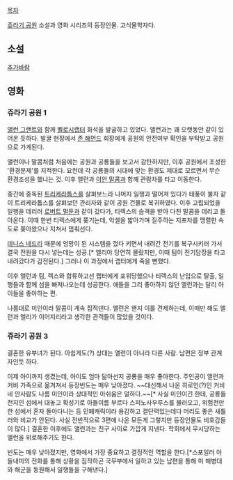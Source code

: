 [[목차]]

[[쥬라기 공원]] 소설과 영화 시리즈의 등장인물. 고식물학자다.

== 소설 ==
[[추가바람]]

== 영화 ==
=== 쥬라기 공원 1 ===
[[앨런 그랜트]]와 함께 [[벨로시랩터]] 화석을 발굴하고 있었다. 앨런과는 꽤 오랫동안 같이 있어온 듯하다. 발굴 현장에서 [[존 해먼드]] 회장에게 공원의 안전여부 확인을 부탁받고 공원으로 가게된다.

앨런이나 말콤처럼 처음에는 공원과 공룡들을 보고서 감탄하지만, 이후 공원에서 조성한 '환경문제'를 지적한다. 요컨데 각 공룡들의 시대에 맞는 환경도 제대로 모르면서 무슨 환경조성을 했냐는 것. 이후 앨런과 [[이안 말콤]]과 함께 관람차를 타고 이동한다.

중간에 중독된 [[트리케라톱스]]를 살펴보느라 나머지 일행과 떨어져 있다가 태풍이 불자 같이 트리케라톱스를 살펴보던 관리자와 같이 공원 건물로 복귀하였다. 이후 고립되었을 일행을 데리러 [[로버트 멀둔]]과 같이 갔다가, 티렉스의 습격을 받아 다친 말콤을 데리고 돌아온다. 이때 한번 티렉스에게 쫒기는데, 악셀을 밟아가며 질주하는 지프차를 맹렬한 속도로 쫒아왔으나 지쳐서 멈춰선다.

[[데니스 네드리]] 때문에 엉망이 된 시스템을 껐다 키면서 내려간 전기를 복구시키러 가서 결국 전원을 다시 넣는데는 성공.[* 엘리야 당연히 몰랐지만, 이때 팀이 전기담장을 타고 내려갔다가 감전된다.] 그러나 이 과정에서 랩터에게 죽을 뻔했다.

이후 앨런과 팀, 렉스와 합류하고선 랩터에게 포위당했으나 티렉스의 난입으로 탈출, 일행들과 함께 섬을 빠져나오는데 성공한다. 애들을 그리 좋아하지 않던 앨런과는 달리 아이들을 좋아하는 편.

나름대로 미인이라 말콤이 계속 집적댄다. 앨런은 왠지 이를 견제하는데, 이때만 해도 앨런과 엘리가 이어지리라고 생각한 관객들이 많았을 것이다.

=== 쥬라기 공원 3 ===
결혼한 유부녀가 된다. 아쉽게도(?) 상대는 앨런이 아니라 다른 사람. 남편은 정부 관계자인듯 하다.

이제 아이까지 생겼는데, 아이도 엄마 닮아선지 공룡을 매우 좋아한다. 주인공이 앨런과 커비 가족으로 옮겨져서 등장빈도는 매우 낮아졌다. ~~대신해서 나온 히로인(?)인 커비네 안사람도 나름 미인이라 상대적인 아쉬움은 덜하다.~~[* 사실 미인이긴 한데, 공룡들 천지인 섬에서 대놓고 확성기로 아들이름 부르다 스피노사우루스를 불러오고, 위험천만한 섬에서 혼자 돌아다니는 등 민폐캐릭이라 용감하고 결단력있는데다 머리도 좋은 새틀러와 비교가 안된다. 사실 전반적으로 3편에 나온 모든게 그렇지만 등장인물도 비호감들이 많다.] 결혼한 이후에도 앨런과는 친구 사이로 가깝게 지낸다. 학회에서 무시당하는 앨런을 위로해주기도 한다.

빈도는 매우 낮아졌지만, 영화에서 가장 중요하고 결정적인 역할을 한다.[*스포일러 아들내미의 전화를 통해 상황을 짐작하곤 국무부에서 일하고 있는 남편을 통해 미 해병대와 해군을 동원해서 일행들을 구해낸다.]
